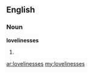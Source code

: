 ==English==

===Noun===
'''lovelinesses'''

# {{plural of|[[loveliness]]}}

[[ar:lovelinesses]]
[[my:lovelinesses]]